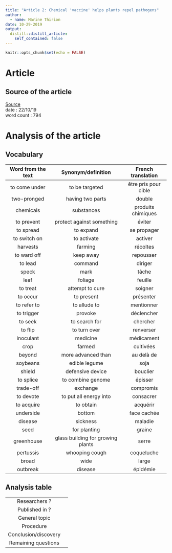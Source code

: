 ```yaml
---
title: "Article 2: Chemical 'vaccine' helps plants repel pathogens"
author:
  - name: Marine Thirion
date: 10-29-2019
output:
  distill::distill_article:
    self_contained: false
---
```


```r
knitr::opts_chunk$set(echo = FALSE)
```

# Article  
## Source of the article 

[Source](https://phys.org/news/2019-10-chemical-vaccine-repel-pathogens.html?fbclid=IwAR1FHZNgCiK3vC8R3v-Gvi9Z0fKjODfChQwBqg_tZjHATJ8f6TUzhTJZ1Mk)  
date : 22/10/19  
word count : 794  

# Analysis of the article 
## Vocabulary  

| Word from the text   | Synonym/definition   | French translation   |
|:--------------------:|:--------------------:|:--------------------:|
| to come under   | to be targeted     | être pris pour cible   |
| two-pronged | having two parts   |double    |
| chemicals | substances | produits chimiques |
| to prevent | protect against something | éviter |
| to spread | to expand | se propager |
| to switch on | to activate | activer |
| harvests | farming | récoltes |
| to ward off | keep away | repousser |
| to lead | command | diriger |
| speck | mark | tâche |
| leaf | foliage | feuille |
| to treat | attempt to cure | soigner |
| to occur | to present | présenter |
| to refer to | to allude to | mentionner |
| to trigger | provoke | déclencher |
| to seek | to search for | chercher |
| to flip | to turn over | renverser |
| inoculant | medicine | médicament |
| crop | farmed | cultivées |
| beyond | more advanced than | au delà de |
| soybeans | edible legume | soja |
| shield | defensive device | bouclier |
| to splice | to combine genome | épisser |
| trade-off | exchange | compromis | 
| to devote | to put all energy into | consacrer |
| to acquire | to obtain | acquérir |
| underside | bottom | face cachée |
| disease | sickness | maladie |
| seed | for planting | graine |
| greenhouse | glass building for growing plants | serre | 
| pertussis | whooping cough | coqueluche |
| broad | wide | large |
| outbreak | disease | épidémie |

## Analysis table

|                                |                                  |
|:------------------------------:|----------------------------------|
| Researchers ?     |       |
| Published in ?  |          |
| General topic |           |
| Procedure  |           |
| Conclusion/discovery |           |
| Remaining questions    |         |



